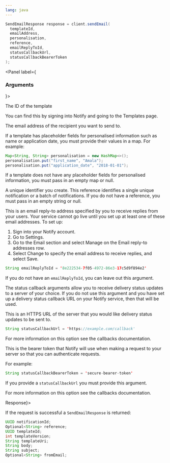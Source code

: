 ```yaml
---
lang: java
---
```


```java
SendEmailResponse response = client.sendEmail(
  templateId,
  emailAddress,
  personalisation,
  reference,
  emailReplyToId,
  statusCallbackUrl,
  statusCallbackBearerToken
);
```

<Panel label={<H3 appearAs={H5}>Arguments</H3>}>
<Parameters>
  <Parameter required name="templateId" kind="String">

The ID of the template

You can find this by signing into Notify and
going to the Templates page.

  </Parameter>
  <Parameter required name="emailAddress" kind="String">

The email address of the recipient you want to send to.

  </Parameter>

  <Parameter required name="personalisation" kind="Map<String, String>">

If a template has placeholder fields for personalised information such as name or application date, you must provide their values in a map. For example:

```java inline
Map<String, String> personalisation = new HashMap<>();
personalisation.put("first_name", "Amala");
personalisation.put("application_date", "2018-01-01");
```

If a template does not have any placeholder fields for personalised information, you must pass in an empty map or null.

  </Parameter>
  <Parameter required name="reference" kind="String">

A unique identifier you create. This reference identifies a single unique notification or a batch of notifications. If you do not have a reference, you must pass in an empty string or null.

  </Parameter>

  <Parameter optional name="emailReplyToId" kind="String">

This is an email reply-to address specified by you to receive replies from your users. Your service cannot go live until you set up at least one of these email addresses. To set up:

1. Sign into your Notify account.
1. Go to Settings.
1. Go to the Email section and select Manage on the Email reply-to addresses row.
1. Select Change to specify the email address to receive replies, and select Save.

```java inline nonumbers
String emailReplyToId = '8e222534-7f05-4972-86e3-17c5d9f894e2'
```

If you do not have an `emailReplyToId`, you can leave out this argument.

  </Parameter>

  <Parameter optional name="statusCallbackUrl" kind="String">

The status callback arguments allow you to receive delivery status updates to a server of your choice. If you do not use this argument and you have set up a delivery status callback URL on your Notify service, then that will be used.

This is an HTTPS URL of the server that you would like delivery status updates to be sent to.

```java inline nonumbers
String statusCallbackUrl = 'https://example.com/callback'
```

For more information on this option see the <Link to="/callbacks">callbacks</Link> documentation.

  </Parameter>

  <Parameter optional name="statusCallbackBearerToken" kind="String">

This is the bearer token that Notify will use when making a request to your server so that you can authenticate requests.

For example:

```java inline nonumbers
String statusCallbackBearerToken = 'secure-bearer-token'
```

If you provide a `statusCallbackUrl` you must provide this argument.

For more information on this option see the <Link to="/callbacks">callbacks</Link> documentation.

  </Parameter>
</Parameters>
</Panel>
<Panel label={<H3 appearAs={H5}>Response</H3>}>

If the request is successful a `SendEmailResponse` is returned:

```java
UUID notificationId;
Optional<String> reference;
UUID templateId;
int templateVersion;
String templateUri;
String body;
String subject;
Optional<String> fromEmail;
```

</Panel>
